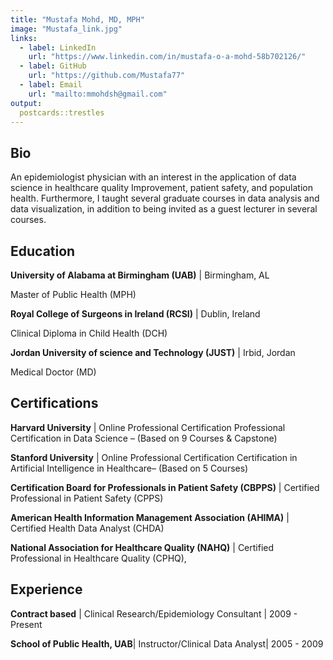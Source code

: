 ```yaml
---
title: "Mustafa Mohd, MD, MPH"
image: "Mustafa_link.jpg"
links:
  - label: LinkedIn
    url: "https://www.linkedin.com/in/mustafa-o-a-mohd-58b702126/"
  - label: GitHub
    url: "https://github.com/Mustafa77"
  - label: Email
    url: "mailto:mmohdsh@gmail.com"
output:
  postcards::trestles
---
```

 
## Bio

An epidemiologist physician with an interest in the application of data science in healthcare quality Improvement, patient safety, and population health. Furthermore, I taught several graduate courses in data analysis and data visualization, in addition to being invited as a guest lecturer in several courses.

## Education

**University of Alabama at Birmingham (UAB)** | Birmingham, AL

Master of Public Health (MPH)

**Royal College of Surgeons in Ireland (RCSI)** | Dublin, Ireland

Clinical Diploma in Child Health (DCH) 

**Jordan University of science and Technology (JUST)** | Irbid, Jordan

Medical Doctor (MD) 

## Certifications

**Harvard University** | Online Professional Certification
Professional Certification in Data Science –  (Based on 9 Courses & Capstone)

**Stanford University** | Online Professional Certification
Certification in Artificial Intelligence in Healthcare– (Based on 5 Courses)

**Certification Board for Professionals in Patient Safety (CBPPS)** |
Certified Professional in Patient Safety (CPPS)

**American Health Information Management Association (AHIMA)** |
Certified Health Data Analyst (CHDA) 

**National Association for Healthcare Quality (NAHQ)** |
Certified Professional in Healthcare Quality (CPHQ), 


## Experience

**Contract based** | Clinical Research/Epidemiology Consultant | 2009 - Present

**School of Public Health, UAB**| Instructor/Clinical Data Analyst| 2005 - 2009
